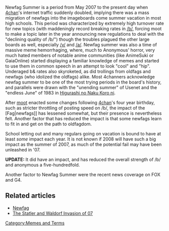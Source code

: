 Newfag Summer is a period from May 2007 to the present day when [[4chan]]'s internet traffic suddenly doubled, implying there was a mass migration of newfags into the imageboards come summer vacation in most high schools. This period was characterized by extremely high turnover rate for new topics (with maddeningly record breaking rates in [[/b/]], forcing moot to make a topic later in the year announcing new regulations to deal with the "declining quality of /b/") though the troubles plagued the other large boards as well, especially [[/v/]] and [[/a/]]. Newfag summer was also a time of massive meme hemorrhaging, where, much to Anonymous' horror, very much hated members of notable anime communities (like AnimeSuki or GaiaOnline) started displaying a familiar knowledge of memes and started to use them in common speech in an attempt to look "cool" and "hip". Underaged b& rates also skyroketed, as did trollings from oldfags and newfags (who idolized the oldfags) alike. Most 4channers acknowledge newfag summer to be one of the most trying periods in the board's history, and parallels were drawn with the "unending summer" of Usenet and the "endless June" of 1983 in [[Higurashi no Naku Koro ni]].

After [[moot]] enacted some changes following [[4chan]]'s four year birthday, such as stricter throttling of posting speed on /b/, the impact of the [Fag|newfags]] has lessened somewhat, but their presence is nevertheless felt. Another factor that has reduced the impact is that some newfags learn to fit in and get on the path to oldfagdom.

School letting out and many regulars going on vacation is bound to have at least ''some'' impact each year. It is not known if 2008 will have such a big impact as the summer of 2007, as much of the potential fail may have been unleashed in '07.

'''UPDATE:''' It did have an impact, and has reduced the overall strength of /b/ and anonymous a five-hundredfold.

Another factor to Newfag Summer were the recent news coverage on FOX and G4.

== Related articles ==
* [[Newfag]]
* [[The Muppet Show#The Statler and Waldorf Invasion of 07|The Statler and Waldorf Invasion of 07]]

{{Invasions}}
[[Category:Memes and Terms]]